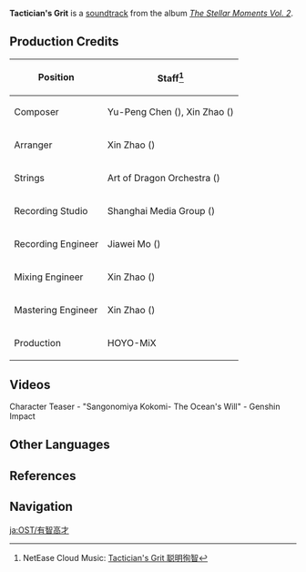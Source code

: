 {{Soundtrack Infobox
|title          =
|image          = The Stellar Moments Vol. 2.png
|album          = The Stellar Moments Vol. 2
|number         = 17
|featured       =
|featured2      =
|featured3      =
|featured_disc  =
|featured_disc2 =
|featured_disc3 =
|youtube_id     = hopQXbkXm94
|youtube_time   = 1440
|spotify_id     = 7vSFS6WN4EebG9xMrSsciE
|played_in      = Character Teaser
|during         = [https://youtu.be/watch?v=OizK-VT4aj8 Character Teaser - "Sangonomiya Kokomi: The Ocean's Will"]
|domain         =
|previous       = Good Hunting on a New Horizon
|next           = A Glorious Awakening
}}
'''Tactician's Grit''' is a [[soundtrack]] from the album ''[[The Stellar Moments Vol. 2]]''.

==Production Credits==
{| class="wikitable" style="text-align:left; height:0.5em"
! Position
! Staff<ref>NetEase Cloud Music: [https://music.163.com/#/song?id=1913532418 Tactician's Grit 聪明徇智]</ref>
|-
! Composer
| Yu-Peng Chen ({{zh|陈致逸}}), Xin Zhao ({{zh|赵鑫}})
|-
! Arranger
| Xin Zhao ({{zh|赵鑫}})
|-
! Strings
| Art of Dragon Orchestra ({{zh|龙之艺交响乐团}})
|-
! Recording Studio
| Shanghai Media Group ({{zh|上海广播大厦}})
|-
! Recording Engineer
| Jiawei Mo ({{zh|莫家伟}})
|-
! Mixing Engineer
| Xin Zhao ({{zh|赵鑫}})
|-
! Mastering Engineer
| Xin Zhao ({{zh|赵鑫}})
|-
! Production
| HOYO-MiX
|}

==Videos==
<gallery>
Character Teaser - "Sangonomiya Kokomi- The Ocean's Will" - Genshin Impact
</gallery>

==Other Languages==
{{Other Languages
|en      = Tactician's Grit
|zhs     = 聪明徇智
|zhs_rm  = Cōngmíng Xùnzhì
|zht     = 聰明徇智
|zht_rm  = Cōngmíng Xùnzhì
|zh_tl   = 
|ja      = 有智高才
|ja_rm   = Uchi-kousai
|ja_tl   = 
|tr      = 
|it      = 
}}

==References==
{{Reflist}}

==Navigation==
{{Soundtrack Navbox|The Stellar Moments}}

[[ja:OST/有智高才]]